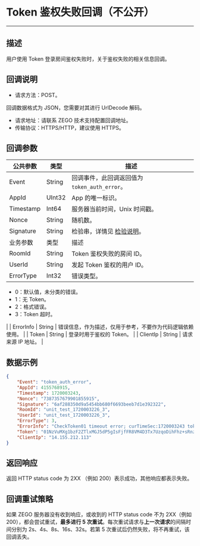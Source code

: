 # Token 鉴权失败回调（不公开）

- - -

## 描述

用户使用 Token 登录房间鉴权失败时，关于鉴权失败的相关信息回调。

## 回调说明

- 请求方法：POST。

<Note title="说明">

 
  回调数据格式为 JSON，您需要对其进行 UrlDecode 解码。
   
</Note>



- 请求地址：请联系 ZEGO 技术支持配置回调地址。
- 传输协议：HTTPS/HTTP，建议使用 HTTPS。

## 回调参数

| 公共参数 | 类型 | 描述 |
|---|---|---|
| Event | String | 回调事件，此回调返回值为 <code>token_auth_error</code>。 |
| AppId | UInt32 | App 的唯一标识。 |
| Timestamp | Int64 | 服务器当前时间，Unix 时间戳。 |
| Nonce | String | 随机数。 |
| Signature | String | 检验串，详情见 <a href="https://doc-zh.zego.im/article/19700">检验说明</a>。 |
| 业务参数 | 类型 | 描述 |
| RoomId | String | Token 鉴权失败的房间 ID。 |
| UserId | String | 发起 Token 鉴权的用户 ID。 |
| ErrorType | Int32 | 错误类型。
<ul><li>0：默认值，未分类的错误。</li>
<li>1：无 Token。</li>
<li>2：格式错误。</li>
<li>3：Token 超时。</li></ul> |
| ErrorInfo | String | 错误信息，作为描述，仅用于参考，不要作为代码逻辑依赖使用。 |
| Token | String | 登录时用于鉴权的 Token。 |
| ClientIp | String | 请求来源 IP 地址。 |



## 数据示例

```json
{
    "Event": "token_auth_error",
    "AppId": 4155768915,
    "Timestamp": 1720003243,
    "Nonce": "7387357679901855915",
    "Signature": "6af288350d9a5454bb680f6693beeb7d1e392322",
    "RoomId": "unit_test_1720003226_3",
    "UserId": "unit_test_1720003226_3",
    "ErrorType": 3,
    "ErrorInfo": "CheckToken01 timeout error; curTimeSec:1720003243 tokenData.Expire:1720003241",
    "Token": "01NzVuMXg1bzF2ZTlxMGJ5dP5gIsFjfFR8VM4D3Tx7UzqoDihFhz+sRnzeS5EQbN59jYVd3k53j1mq7qFNJPI/IFTs9b7oRf9GcYtpmNwaDKV+xxxxxxxxSnC9hRpobfTTwlX26BGsYcRas6wQ9lZuCv4F7qDO7hbraUZTz0CPyhxfQVR46Mit55HZYez5dDJ4EU4JjeAW5KWVVT6qGZH8JFc0rXAaPZzoFQ8SUtnqaQ2TAMluPHm7zf1",
    "ClientIp": "14.155.212.113"
}
```

## 返回响应

返回 HTTP status code 为 2XX （例如 200）表示成功，其他响应都表示失败。


## 回调重试策略

如果 ZEGO 服务器没有收到响应，或收到的 HTTP status code 不为 2XX（例如 200），都会尝试重试，**最多进行 5 次重试**。每次重试请求与**上一次请求**的间隔时间分别为 2s、4s、8s、16s、32s。若第 5 次重试后仍然失败，将不再重试，该回调丢失。
